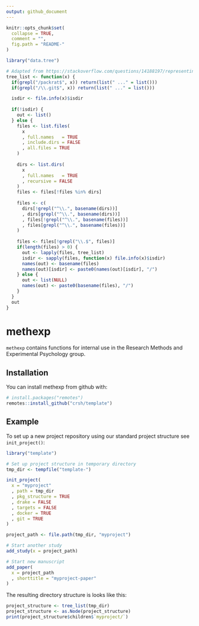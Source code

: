 ```yaml
---
output: github_document
---
```


<!-- README.md is generated from README.Rmd. Please edit that file -->

```r
knitr::opts_chunk$set(
  collapse = TRUE,
  comment = "",
  fig.path = "README-"
)

library("data.tree")

# Adapted from https://stackoverflow.com/questions/14188197/representing-a-directory-tree-as-a-recursive-list
tree_list <- function(x) {
  if(grepl("/packrat$", x)) return(list(" ..." = list()))
  if(grepl("/\\.git$", x)) return(list(" ..." = list()))

  isdir <- file.info(x)$isdir
  
  if(!isdir) {
    out <- list()
  } else {
    files <- list.files(
      x
      , full.names   = TRUE
      , include.dirs = FALSE
      , all.files = TRUE
    )
    
    dirs <- list.dirs(
      x
      , full.names   = TRUE
      , recursive = FALSE
    )
    files <- files[!files %in% dirs]
    
    files <- c(
      dirs[!grepl("^\\.", basename(dirs))]
      , dirs[grepl("^\\.", basename(dirs))]
      , files[!grepl("^\\.", basename(files))]
      , files[grepl("^\\.", basename(files))]
    )
    
    files <- files[!grepl("\\.$", files)]
    if(length(files) > 0) {
      out <- lapply(files, tree_list)
      isdir <- sapply(files, function(x) file.info(x)$isdir)
      names(out) <- basename(files)
      names(out)[isdir] <- paste0(names(out)[isdir], "/")
    } else {
      out <- list(NULL)
      names(out) <- paste0(basename(files), "/")
    }
  }
  out
}
```

# methexp

`methexp` contains functions for internal use in the Research Methods and Experimental Psychology group.

## Installation

You can install methexp from github with:

```r
# install.packages("remotes")
remotes::install_github("crsh/template")
```

## Example

To set up a new project repository using our standard project structure see `init_project()`:

```r
library("template")

# Set up project structure in temporary directory
tmp_dir <- tempfile("template-")

init_project(
  x = "myproject"
  , path = tmp_dir
  , pkg_structure = TRUE
  , drake = FALSE
  , targets = FALSE
  , docker = TRUE
  , git = TRUE
)

project_path <- file.path(tmp_dir, "myproject")

# Start another study
add_study(x = project_path)

# Start new manuscript
add_paper(
  x = project_path
  , shorttitle = "myproject-paper"
)
```

The resulting directory structure is looks like this:

```r
project_structure <- tree_list(tmp_dir)
project_structure <- as.Node(project_structure)
print(project_structure$children$`myproject/`)
```

